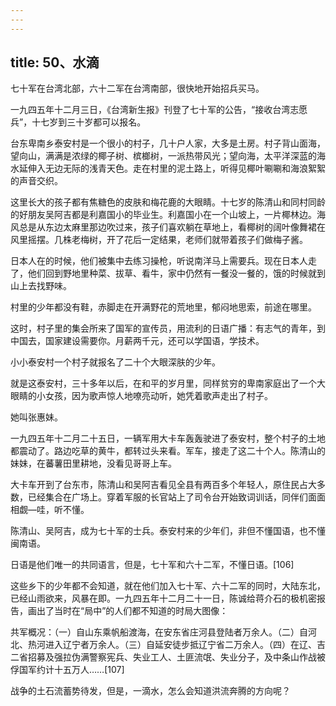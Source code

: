 ```yaml
---
---
---
```

title: 50、水滴
---




七十军在台湾北部，六十二军在台湾南部，很快地开始招兵买马。

一九四五年十二月三日，《台湾新生报》刊登了七十军的公告，“接收台湾志愿兵”，十七岁到三十岁都可以报名。

台东卑南乡泰安村是一个很小的村子，几十户人家，大多是土房。村子背山面海，望向山，满满是浓绿的椰子树、槟榔树，一派热带风光；望向海，太平洋深蓝的海水延伸入无边无际的浅青天色。走在村里的泥土路上，听得见椰叶唰唰和海浪絮絮的声音交织。

这里长大的孩子都有焦糖色的皮肤和梅花鹿的大眼睛。十七岁的陈清山和同村同龄的好朋友吴阿吉都是利嘉国小的毕业生。利嘉国小在一个山坡上，一片椰林边。海风总是从东边太麻里那边吹过来，孩子们喜欢躺在草地上，看椰树的阔叶像舞裙在风里摇摆。几株老梅树，开了花后一定结果，老师们就带着孩子们做梅子酱。

日本人在的时候，他们被集中去练习操枪，听说南洋马上需要兵。现在日本人走了，他们回到野地里种菜、拔草、看牛，家中仍然有一餐没一餐的，饿的时候就到山上去找野味。

村里的少年都没有鞋，赤脚走在开满野花的荒地里，郁闷地思索，前途在哪里。

这时，村子里的集会所来了国军的宣传员，用流利的日语广播：有志气的青年，到中国去，国家建设需要你。月薪两千元，还可以学国语，学技术。

小小泰安村一个村子就报名了二十个大眼深肤的少年。

就是这泰安村，三十多年以后，在和平的岁月里，同样贫穷的卑南家庭出了一个大眼睛的小女孩，因为歌声惊人地嘹亮动听，她凭着歌声走出了村子。

她叫张惠妹。

一九四五年十二月二十五日，一辆军用大卡车轰轰驶进了泰安村，整个村子的土地都震动了。路边吃草的黄牛，都转过头来看。军车，接走了这二十个人。陈清山的妹妹，在蕃薯田里耕地，没看见哥哥上车。

大卡车开到了台东市，陈清山和吴阿吉看见全县有两百多个年轻人，原住民占大多数，已经集合在广场上。穿着军服的长官站上了司令台开始致词训话，同伴们面面相觑—哇，听不懂。

陈清山、吴阿吉，成为七十军的士兵。泰安村来的少年们，非但不懂国语，也不懂闽南语。

日语是他们唯一的共同语言，但是，七十军和六十二军，不懂日语。[106]

这些乡下的少年都不会知道，就在他们加入七十军、六十二军的同时，大陆东北，已经山雨欲来，风暴在即。一九四五年十二月二十一日，陈诚给蒋介石的极机密报告，画出了当时在“局中”的人们都不知道的时局大图像：

共军概况：（一）自山东乘帆船渡海，在安东省庄河县登陆者万余人。（二）自河北、热河进入辽宁者万余人。（三）自延安徒步抵辽宁省二万余人。（四）在辽、吉二省招募及强拉伪满警察宪兵、失业工人、土匪流氓、失业分子，及中条山作战被俘国军约计十五万人……[107]

战争的土石流蓄势待发，但是，一滴水，怎么会知道洪流奔腾的方向呢？